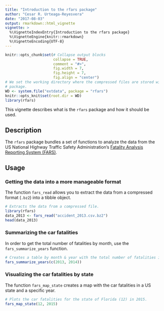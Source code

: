 ```yaml
---
title: "Introduction to the rfars package"
author: "Cesar R. Urteaga-Reyesvera"
date: "2017-08-03"
output: rmarkdown::html_vignette
vignette: >
  %\VignetteIndexEntry{Introduction to the rfars package}
  %\VignetteEngine{knitr::rmarkdown}
  %\VignetteEncoding{UTF-8}
---
```


```r
knitr::opts_chunk$set(# Collapse output blocks
                      collapse = TRUE, 
                      comment = "#>", 
                      fig.width = 7, 
                      fig.height = 7, 
                      fig.align = "center")
# We set the working directory where the compressed files are stored within the
# package.
WD <- system.file("extdata", package = "rfars")
knitr::opts_knit$set(root.dir = WD)
library(rfars)
```

This vignette describes what is the `rfars` package and how it should be used.

## Description

The `rfars` package bundles a set of functions to analyze the data from the US National Highway Traffic Safety Administration's [Fatality Analysis Reporting System (FARS)](https://www.nhtsa.gov/research-data/fatality-analysis-reporting-system-fars).

## Usage

### Getting the data into a more manageable format

The function `fars_read` allows you to extract the data from a compressed format (`.bz2`) into a tibble object.  

```r
# Extracts the data from a compressed file.
library(rfars)
data_2013 <- fars_read("accident_2013.csv.bz2")
head(data_2013)
```

### Summarizing the car fatalities

In order to get the total number of fatalities by month, use the `fars_summarize_years` function.

```r
# Creates a table by month & year with the total number of fatalities in 2013 y 2014.
fars_summarize_years(c(2013, 2014))
```

### Visualizing the car fatalities by state

The function `fars_map_state` creates a map with the car fatalities in a US state and a specific year.

```r
# Plots the car fatalities for the state of Florida (12) in 2015. 
fars_map_state(12, 2015)
```
